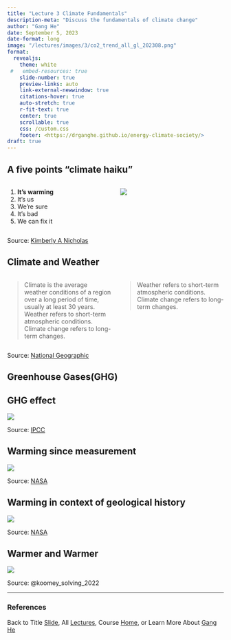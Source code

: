 ```yaml
---
title: "Lecture 3 Climate Fundamentals"
description-meta: "Discuss the fundamentals of climate change"
author: "Gang He"
date: September 5, 2023
date-format: long
image: "/lectures/images/3/co2_trend_all_gl_202308.png"
format:
  revealjs:
    theme: white
 #   embed-resources: true
    slide-number: true
    preview-links: auto
    link-external-newwindow: true
    citations-hover: true
    auto-stretch: true
    r-fit-text: true
    center: true
    scrollable: true
    css: /custom.css
    footer: <https://drganghe.github.io/energy-climate-society/>
draft: true    
---
```


## A five points "climate haiku"

::: columns
::: {.column width="50%"}
1.  **It's warming**
2.  It's us
3.  We're sure
4.  It's bad
5.  We can fix it
:::

::: {.column width="50%"}
![](/lectures/images/1/climate-curriculum.png){fig-align="center"}
:::
:::

::: footer
Source: [Kimberly A Nicholas](https://www.kimnicholas.com/climate-change-curriculum.html)
:::


## Climate and Weather

::: columns
::: {.column width="50%"}
>Climate is the average weather conditions of a region over a long period of time, usually at least 30 years. 
Weather refers to short-term atmospheric conditions. Climate change refers to long-term changes.
:::

::: {.column width="50%"}
>Weather refers to short-term atmospheric conditions. Climate change refers to long-term changes.
:::
:::

::: footer
Source: [National Geographic](https://education.nationalgeographic.org/resource/all-about-climate/)
:::


## Greenhouse Gases(GHG)



## GHG effect

![](/lectures/images/3/ghg-effect.png){fig-align="center"}

::: footer
Source: [IPCC](https://archive.ipcc.ch/publications_and_data/ar4/wg1/en/faq-1-3.html)
:::


## Warming since measurement

![](/lectures/images/3/co2-1958-2022.png){fig-align="center"}

::: footer
Source: [NASA](https://climate.nasa.gov/vital-signs/carbon-dioxide/)
:::


## Warming in context of geological history

![](/lectures/images/3/co2_historical.gif){fig-align="center"}

::: footer
Source: [NASA](https://climate.nasa.gov/vital-signs/carbon-dioxide/)
:::


## Warmer and Warmer

![](/lectures/images/3/temp-anomaly-1850-1900.png){fig-align="center"}

::: footer
Source: @koomey_solving_2022
:::





------------------------------------------------------------------------

### References

::: {#refs}
:::

::: footer
Back to Title [Slide](https://drganghe.github.io/energy-climate-society/lectures/lecture1/#/title-slide), All [Lectures](https://drganghe.github.io/energy-climate-society/lectures.html), Course [Home](https://drganghe.github.io/energy-climate-society/), or Learn More About [Gang He](https://drganghe.github.io)
:::
